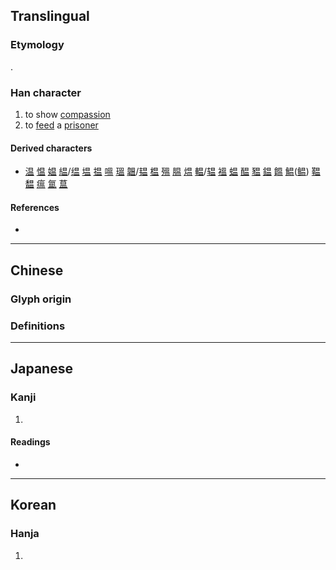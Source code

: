 {{character info/new}}
{{also|𥁕}}
==Translingual==

===Etymology===
{{Han simp|𥁕|f=囚|t=日}}.

===Han character===
{{Han char|rn=72|rad=日|as=04|sn=9|four=|canj=ABT|ids=⿱日皿}}

# to show [[compassion]]
# to [[feed]] a [[prisoner]]

====Derived characters====
* [[温]] [[愠]] [[媪]] [[緼]]/[[缊]] [[塭]] [[揾]] [[嗢]] [[瑥]] [[韞]]/[[韫]] [[榅]] [[殟]] [[腽]] [[煴]] [[輼]]/[[辒]] [[褞]] [[蝹]] [[醖]] [[豱]] [[鎾]] [[饂]] [[鰛]]([[鳁]]) [[鞰]] [[馧]] [[瘟]] [[氲]] [[蒀]]

====References====
* {{Han ref|kx=0494.090|dkj=13870|dj=0859.030|hdz=21500.090|uh=6637|ud=26167}}

----

==Chinese==

===Glyph origin===
{{Han etym}}

===Definitions===
{{zh-see|𥁕|sv}}

----

==Japanese==

===Kanji===
{{ja-kanji|grade=|rs=日05}}

# {{defn|lang=ja|sort=日05}}

====Readings====
* {{ja-readings|on=[[おん]] (on)|kun=[[めぐむ]] (megumu)}}

----

==Korean==

===Hanja===
{{ko-hanja|hangeul=온|eumhun=|rv=on|mr=on|y=on}}

# {{defn|lang=ko|sort=日05}}
